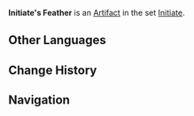 {{Artifact Infobox
|image = Item Initiate's Feather.png
|set   = Initiate
|piece = Plume of Death
}}
{{Description|An item attached to the grip of a traveler's first sword, bearing the modest dreams of its wielder.}}
'''Initiate's Feather''' is an [[Artifact]] in the set [[Initiate]].

==Other Languages==
{{Other Languages
|en      = Initiate's Feather
|zhs     = 初学者之羽
|zhs_rm  = Chūxuézhě zhī Yǔ
|zht     = 初學者之羽
|zht_rm  = Chūxuézhě zhī Yǔ
|zh_tl   = Beginner's Feather
|ja      = 初心者の羽
|ja_rm   = Shoshinsha no Hane
|ja_tl   = Beginner's Feather
|ko      = 초심자의 깃털
|ko_rm   = Chosimja-ui Gitteol
|ko_tl   = Beginner's Feather
|es      = Pluma del Principiante
|es_tl   = Feather of the Novice
|fr      = Plume du Novice
|fr_tl   = Feather of the Novice
|ru      = Перо посвящённого
|ru_tl   = 
|th      = Initiate's Feather
|vi      = Lông Vũ Sơ Cấp
|vi_tl   = 
|de      = Novizenfeder
|de_tl   = Novice's Feather
|id      = Initiate's Feather
|pt      = Pena do Iniciante
|pt_tl   = 
}}

==Change History==
{{Change History|1.0}}

==Navigation==
{{Artifact Set Navbox|Initiate}}